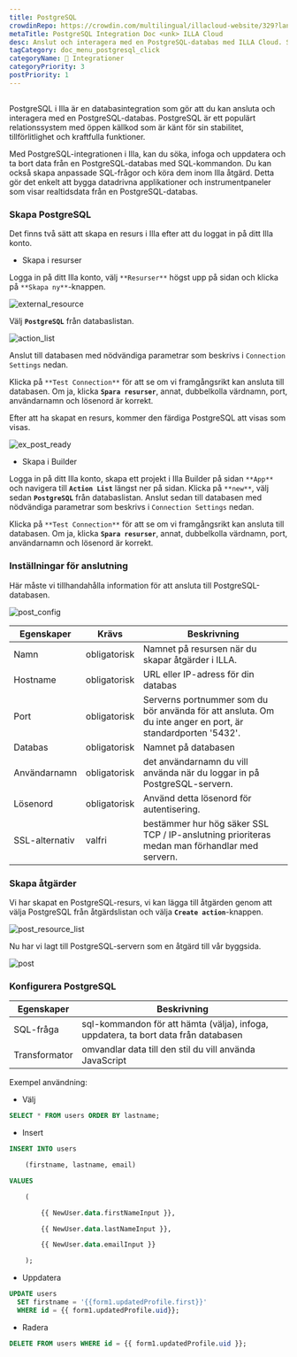 ```yaml
---
title: PostgreSQL
crowdinRepo: https://crowdin.com/multilingual/illacloud-website/329?languages=sv&filter=basic&value=0
metaTitle: PostgreSQL Integration Doc <unk> ILLA Cloud
desc: Anslut och interagera med en PostgreSQL-databas med ILLA Cloud. Skapa appar som kan söka, manipulera och visualisera data. Automatisera och optimera dataarbetsflöden.
tagCategory: doc_menu_postgresql_click
categoryName: 🔨 Integrationer
categoryPriority: 3
postPriority: 1
---
```


## <h2 hidden>Vad är PostgreSQL?</h2>

PostgreSQL i Illa är en databasintegration som gör att du kan ansluta och interagera med en PostgreSQL-databas. PostgreSQL är ett populärt relationssystem med öppen källkod som är känt för sin stabilitet, tillförlitlighet och kraftfulla funktioner.

Med PostgreSQL-integrationen i Illa, kan du söka, infoga och uppdatera och ta bort data från en PostgreSQL-databas med SQL-kommandon. Du kan också skapa anpassade SQL-frågor och köra dem inom Illa åtgärd. Detta gör det enkelt att bygga datadrivna applikationer och instrumentpaneler som visar realtidsdata från en PostgreSQL-databas.

### Skapa PostgreSQL

Det finns två sätt att skapa en resurs i Illa efter att du loggat in på ditt Illa konto.

-   Skapa i resurser

Logga in på ditt Illa konto, välj `**Resurser**` högst upp på sidan och klicka på `**Skapa ny**`-knappen.

![external_resource](https://cdn.illacloud.com/official-website/img/docs/external_resource.png)

Välj **`PostgreSQL`** från databaslistan.

![action_list](https://cdn.illacloud.com/official-website/img/docs/action_list.png)

Anslut till databasen med nödvändiga parametrar som beskrivs i `Connection Settings` nedan.

Klicka på `**Test Connection**` för att se om vi framgångsrikt kan ansluta till databasen. Om ja, klicka **`Spara resurser`**, annat, dubbelkolla värdnamn, port, användarnamn och lösenord är korrekt.

Efter att ha skapat en resurs, kommer den färdiga PostgreSQL att visas som visas.

![ex_post_ready](https://cdn.illacloud.com/official-website/img/docs/ex_post_ready.png)

-   Skapa i Builder

Logga in på ditt Illa konto, skapa ett projekt i Illa Builder på sidan `**App**` och navigera till **`Action List`** längst ner på sidan. Klicka på `**new**`, välj sedan **`PostgreSQL`** från databaslistan. Anslut sedan till databasen med nödvändiga parametrar som beskrivs i `Connection Settings` nedan.

Klicka på `**Test Connection**` för att se om vi framgångsrikt kan ansluta till databasen. Om ja, klicka **`Spara resurser`**, annat, dubbelkolla värdnamn, port, användarnamn och lösenord är korrekt.

### Inställningar för anslutning

Här måste vi tillhandahålla information för att ansluta till PostgreSQL-databasen.

![post_config](https://cdn.illacloud.com/official-website/img/docs/post_config.png)

| Egenskaper      | Krävs        | Beskrivning                                                                                                           |
| --------------- | ------------ | --------------------------------------------------------------------------------------------------------------------- |
| Namn            | obligatorisk | Namnet på resursen när du skapar åtgärder i ILLA.                                                                     |
| Hostname        | obligatorisk | URL eller IP-adress för din databas                                                                                   |
| Port            | obligatorisk | Serverns portnummer som du bör använda för att ansluta. Om du inte anger en port, är standardporten '5432'.           |
| Databas         | obligatorisk | Namnet på databasen                                                                                                   |
| Användarnamn    | obligatorisk | det användarnamn du vill använda när du loggar in på PostgreSQL-servern.                                              |
| Lösenord        | obligatorisk | Använd detta lösenord för autentisering.                                                                              |
| SSL-alternativ  | valfri       | bestämmer hur hög säker SSL TCP / IP-anslutning prioriteras medan man förhandlar med servern.                         |

### Skapa åtgärder

Vi har skapat en PostgreSQL-resurs, vi kan lägga till åtgärden genom att välja PostgreSQL från åtgärdslistan och välja **`Create action`**-knappen.

![post_resource_list](https://cdn.illacloud.com/official-website/img/docs/post_resource_list.png)

Nu har vi lagt till PostgreSQL-servern som en åtgärd till vår byggsida.

![post](https://cdn.illacloud.com/official-website/img/docs/post.png)

### Konfigurera PostgreSQL

| Egenskaper    | Beskrivning                                                                         |
| ------------- | ----------------------------------------------------------------------------------- |
| SQL-fråga     | sql-kommandon för att hämta (välja), infoga, uppdatera, ta bort data från databasen |
| Transformator | omvandlar data till den stil du vill använda JavaScript                             |

Exempel användning:

-   Välj

```sql
SELECT * FROM users ORDER BY lastname;
```

-   Insert

```sql
INSERT INTO users

	(firstname, lastname, email)

VALUES

	(

		{{ NewUser.data.firstNameInput }},

		{{ NewUser.data.lastNameInput }},

		{{ NewUser.data.emailInput }}

	);
```

-   Uppdatera

```sql
UPDATE users
  SET firstname = '{{form1.updatedProfile.first}}'
  WHERE id = {{ form1.updatedProfile.uid}};
```

-   Radera

```sql
DELETE FROM users WHERE id = {{ form1.updatedProfile.uid }};
```
